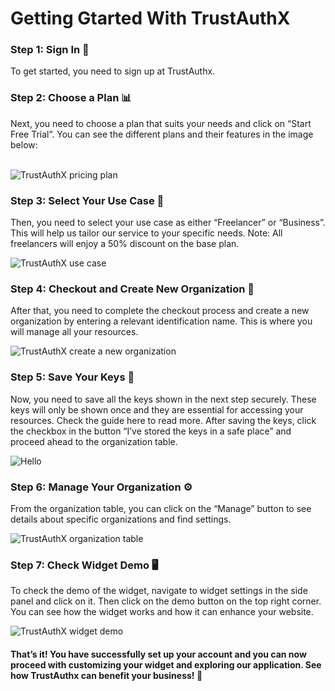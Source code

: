  
# Getting Gtarted With TrustAuthX

<Steps>

### Step 1: Sign In 📝

To get started, you need to sign up at TrustAuthx.

### Step 2: Choose a Plan 📊

Next, you need to choose a plan that suits your needs and click on “Start Free Trial”. You can see the different plans and their features in the image below:

<br/>

<Image src="/pricing_page.jpg" alt="TrustAuthX pricing plan" width={1000} height={1000} />

### Step 3: Select Your Use Case 🎯

Then, you need to select your use case as either “Freelancer” or “Business”. This will help us tailor our service to your specific needs. Note: All freelancers will enjoy a 50% discount on the base plan.
<br/>

<Image src="/use-case.jpg" alt="TrustAuthX use case" width={1000} height={1000} />

### Step 4: Checkout and Create New Organization 🏢

After that, you need to complete the checkout process and create a new organization by entering a relevant identification name. This is where you will manage all your resources.
<br/>

<Image src="/create-new-org.jpg" alt="TrustAuthX create a new organization" width={1000} height={1000} />

### Step 5: Save Your Keys 🔑

Now, you need to save all the keys shown in the next step securely. These keys will only be shown once and they are essential for accessing your resources. Check the guide here to read more. After saving the keys, click the checkbox in the button “I’ve stored the keys in a safe place” and proceed ahead to the organization table.
<br/>

<Image src="/Screenshot 2023-09-11 234348.jpg" alt="Hello" width={1000} height={1000} />

### Step 6: Manage Your Organization ⚙️

From the organization table, you can click on the “Manage” button to see details about specific organizations and find settings.
<br/>

<Image src="/org-table.jpg" alt="TrustAuthX organization table" width={1000} height={1000} />

### Step 7: Check Widget Demo 🖥️

To check the demo of the widget, navigate to widget settings in the side panel and click on it. Then click on the demo button on the top right corner. You can see how the widget works and how it can enhance your website.
<br/>

<Image src="/widget-demo.jpg" alt="TrustAuthX widget demo" width={1000} height={1000} />

</Steps>

#### That’s it! You have successfully set up your account and you can now proceed with customizing your widget and exploring our application. See how TrustAuthx can benefit your business! 🚀








